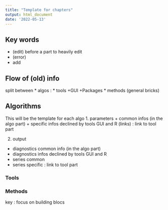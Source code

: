 ```yaml
---
title: "Template for chapters"
output: html_document
date: '2022-05-13'
---
```



## Key words 

* (edit) before a part to heavily edit
* (error)
* add

## Flow of (old) info 
split between 
* algos : 
* tools 
+GUI
+Packages
* methods (general bricks)



## Algorithms 
This will be the template for each algo 
1. parameters
+ common infos (in the algo part) 
+ specific infos declined by tools GUI and R (links) : link to tool part

2. output 
+ diagnostics common info (in the algo part)
+ diagnostics infos declined by tools GUI and R 
+ series common 
+ series specific : link to tool part

### Tools

### Methods
key : focus on building blocs
